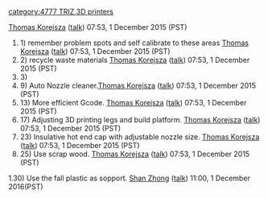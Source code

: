 {{TRIZ-3D}}{{777}} [[category:4777 TRIZ 3D printers]]

[[User:Thomas Korejsza|Thomas Korejsza]] ([[User talk:Thomas Korejsza|talk]]) 07:53, 1 December 2015 (PST)
# 1) remember problem spots and self calibrate to these areas [[User:Thomas Korejsza|Thomas Korejsza]] ([[User talk:Thomas Korejsza|talk]]) 07:53, 1 December 2015 (PST)
# 2) recycle waste materials [[User:Thomas Korejsza|Thomas Korejsza]] ([[User talk:Thomas Korejsza|talk]]) 07:53, 1 December 2015 (PST)
# 3) 
# 9)  Auto Nozzle cleaner.[[User:Thomas Korejsza|Thomas Korejsza]] ([[User talk:Thomas Korejsza|talk]]) 07:53, 1 December 2015 (PST)
# 13) More efficient Gcode. [[User:Thomas Korejsza|Thomas Korejsza]] ([[User talk:Thomas Korejsza|talk]]) 07:53, 1 December 2015 (PST)
# 17) Adjusting 3D printing legs and build platform. [[User:Thomas Korejsza|Thomas Korejsza]] ([[User talk:Thomas Korejsza|talk]]) 07:53, 1 December 2015 (PST)
# 23) Insulative hot end cap with adjustable nozzle size. [[User:Thomas Korejsza|Thomas Korejsza]] ([[User talk:Thomas Korejsza|talk]]) 07:53, 1 December 2015 (PST)
# 25) Use scrap wood. [[User:Thomas Korejsza|Thomas Korejsza]] ([[User talk:Thomas Korejsza|talk]]) 07:53, 1 December 2015 (PST)


1.30) Use the fall plastic as sopport. [[User:Shan Zhong|Shan Zhong]] ([[User talk:Shan Zhong|talk]]) 11:00, 1 December 2016(PST)